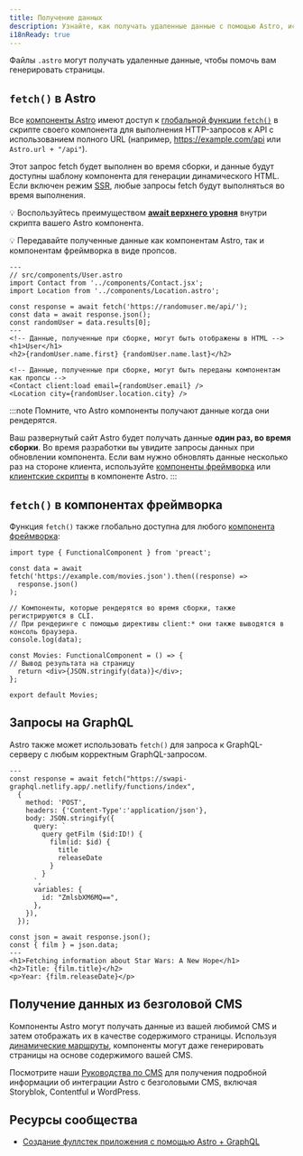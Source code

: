 ```yaml
---
title: Получение данных
description: Узнайте, как получать удаленные данные с помощью Astro, используя API fetch.
i18nReady: true
---
```


Файлы `.astro` могут получать удаленные данные, чтобы помочь вам генерировать страницы.

## `fetch()` в Astro

Все [компоненты Astro](/ru/basics/astro-components/) имеют доступ к [глобальной функции `fetch()`](https://developer.mozilla.org/en-US/docs/Web/API/fetch) в скрипте своего компонента для выполнения HTTP-запросов к API с использованием полного URL (например, https://example.com/api или `Astro.url + "/api"`).

Этот запрос fetch будет выполнен во время сборки, и данные будут доступны шаблону компонента для генерации динамического HTML. Если включен режим [SSR](/ru/guides/server-side-rendering/), любые запросы fetch будут выполняться во время выполнения.

💡 Воспользуйтесь преимуществом [**await верхнего уровня**](https://developer.mozilla.org/en-US/docs/Web/JavaScript/Reference/Operators/await#top_level_await) внутри скрипта вашего Astro компонента.

💡 Передавайте полученные данные как компонентам Astro, так и компонентам фреймворка в виде пропсов.

```astro /await fetch\\(.*?\\)/
---
// src/components/User.astro
import Contact from '../components/Contact.jsx';
import Location from '../components/Location.astro';

const response = await fetch('https://randomuser.me/api/');
const data = await response.json();
const randomUser = data.results[0];
---
<!-- Данные, полученные при сборке, могут быть отображены в HTML -->
<h1>User</h1>
<h2>{randomUser.name.first} {randomUser.name.last}</h2>

<!-- Данные, полученные при сборке, могут быть переданы компонентам как пропсы -->
<Contact client:load email={randomUser.email} />
<Location city={randomUser.location.city} />
```

:::note
Помните, что Astro компоненты получают данные когда они рендерятся.

Ваш развернутый сайт Astro будет получать данные **один раз, во время сборки**. Во время разработки вы увидите запросы данных при обновлении компонента. Если вам нужно обновлять данные несколько раз на стороне клиента, используйте [компоненты фреймворка](/ru/guides/framework-components/) или [клиентские скрипты](/ru/guides/client-side-scripts/) в компоненте Astro.
:::


## `fetch()` в компонентах фреймворка

Функция `fetch()` также глобально доступна для любого [компонента фреймворка](/ru/guides/framework-components/):

```tsx title="src/components/Movies.tsx" /await fetch\\(.*?\\)/
import type { FunctionalComponent } from 'preact';

const data = await fetch('https://example.com/movies.json').then((response) =>
  response.json()
);

// Компоненты, которые рендерятся во время сборки, также регистрируются в CLI.
// При рендеринге с помощью директивы client:* они также выводятся в консоль браузера.
console.log(data);

const Movies: FunctionalComponent = () => {
// Вывод результата на страницу
  return <div>{JSON.stringify(data)}</div>;
};

export default Movies;
```


## Запросы на GraphQL

Astro также может использовать `fetch()` для запроса к GraphQL-серверу с любым корректным GraphQL-запросом.

```astro title="src/components/Film.astro" "await fetch"
---
const response = await fetch("https://swapi-graphql.netlify.app/.netlify/functions/index",
  {
    method: 'POST',
    headers: {'Content-Type':'application/json'},
    body: JSON.stringify({
      query: `
        query getFilm ($id:ID!) {
          film(id: $id) {
            title
            releaseDate
          }
        }
      `,
      variables: {
        id: "ZmlsbXM6MQ==",
      },
    }),
  });

const json = await response.json();
const { film } = json.data;
---
<h1>Fetching information about Star Wars: A New Hope</h1>
<h2>Title: {film.title}</h2>
<p>Year: {film.releaseDate}</p>
```

## Получение данных из безголовой CMS

Компоненты Astro могут получать данные из вашей любимой CMS и затем отображать их в качестве содержимого страницы. Используя [динамические маршруты](/ru/guides/routing/#динамические-маршруты), компоненты могут даже генерировать страницы на основе содержимого вашей CMS.

Посмотрите наши [Руководства по CMS](/ru/guides/cms/) для получения подробной информации об интеграции Astro с безголовыми CMS, включая Storyblok, Contentful и WordPress.

## Ресурсы сообщества

- [Создание фуллстек приложения с помощью Astro + GraphQL](https://robkendal.co.uk/blog/how-to-build-astro-site-with-graphql/)
